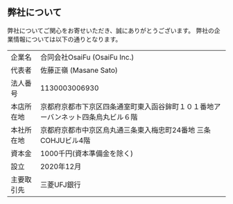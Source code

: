 ## 弊社について
弊社についてご関心をお寄せいただき、誠にありがとうございます。
弊社の企業情報については以下の通りとなります。

|            |                                                                                  |
| ---------- | -------------------------------------------------------------------------------- |
| 企業名     | 合同会社OsaiFu (OsaiFu Inc.)                                                    |
| 代表者     | 佐藤正嶺 (Masane Sato)                                                           |
| 法人番号   | 1130003006930                                                                    |
| 本店所在地 | 京都府京都市下京区四条通室町東入函谷鉾町１０１番地アーバンネット四条烏丸ビル６階 |
| 本社所在地 | 京都府京都市中京区烏丸通三条東入梅忠町24番地 三条COHJUビル4階 |
| 資本金     | 1000千円(資本準備金を除く)                                                       |
| 設立      | 2020年12月                                                                     |
| 主要取引先 | 三菱UFJ銀行 |